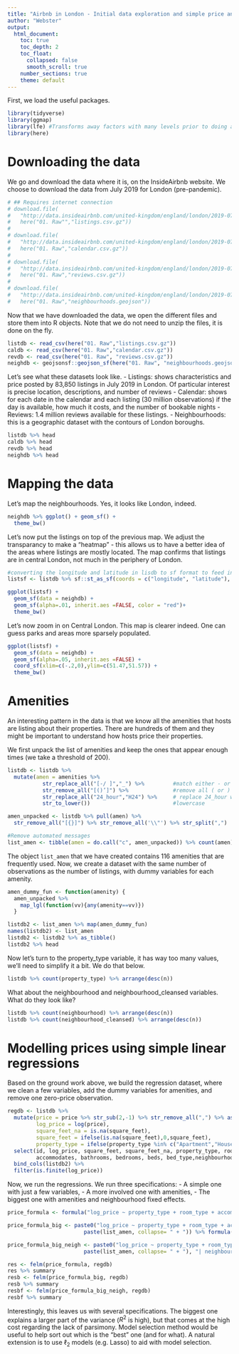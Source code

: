 ```yaml
---
title: "Airbnb in London - Initial data exploration and simple price analysis"
author: "Webster"
output: 
  html_document:
    toc: true
    toc_depth: 2
    toc_float:
      collapsed: false
      smooth_scroll: true
    number_sections: true
    theme: default
---
```


First, we load the useful packages. 
```r
library(tidyverse)
library(ggmap) 
library(lfe) #Transforms away factors with many levels prior to doing an OLS. Useful for estimating linear models with multiple group fixed effects, and for estimating linear models which uses factors with many levels as pure control variables. Includes support for instrumental variables, conditional F statistics for weak instruments, robust and multi-way clustered standard errors, as well as limited mobility bias correction.
library(here)
```

# Downloading the data 

We go and download the data where it is, on the InsideAirbnb website. We choose to download the data from July 2019 for London (pre-pandemic). 
```r
# ## Requires internet connection
# download.file(
#   "http://data.insideairbnb.com/united-kingdom/england/london/2019-07-10/data/listings.csv.gz",
#   here("01. Raw"","listings.csv.gz")) 
# 
# download.file(
#   "http://data.insideairbnb.com/united-kingdom/england/london/2019-07-10/data/calendar.csv.gz",
#   here("01. Raw","calendar.csv.gz")) 
# 
# download.file(
#   "http://data.insideairbnb.com/united-kingdom/england/london/2019-07-10/data/reviews.csv.gz",
#   here("01. Raw","reviews.csv.gz"))  
# 
# download.file(
#   "http://data.insideairbnb.com/united-kingdom/england/london/2019-07-10/visualisations/neighbourhoods.geojson",
#   here("01. Raw","neighbourhoods.geojson"))
```

Now that we have downloaded the data, we open the different files and store them into R objects. Note that we do not need to unzip the files, it is done on the fly. 
```r
listdb <- read_csv(here("01. Raw","listings.csv.gz"))
caldb <- read_csv(here("01. Raw","calendar.csv.gz"))
revdb <- read_csv(here("01. Raw", "reviews.csv.gz"))
neighdb <- geojsonsf::geojson_sf(here("01. Raw", "neighbourhoods.geojson"))
```

Let's see what these datasets look like. 
- Listings: shows characteristics and price posted by 83,850 listings in July 2019 in London. Of particular interest is precise location, descriptions, and number of reviews
- Calendar: shows for each date in the calendar and each listing (30 million observations) if the day is available, how much it costs, and the number of bookable nights
- Reviews: 1.4 million reviews available for these listings. 
- Neighbourhoods: this is a geographic dataset with the contours of London boroughs.
```r
listdb %>% head
caldb %>% head
revdb %>% head
neighdb %>% head
```

# Mapping the data

Let's map the neighbourhoods. Yes, it looks like London, indeed. 
```r
neighdb %>% ggplot() + geom_sf() +
  theme_bw()
```

Let's now put the listings on top of the previous map. We adjust the transparancy to make a "heatmap" - this allows us to have a better idea of the areas where listings are mostly located. The map confirms that listings are in central London, not much in the periphery of London. 
```r
#converting the longitude and latitude in lisdb to sf format to feed into ggplot
listsf <- listdb %>% sf::st_as_sf(coords = c("longitude", "latitude"), crs = 4326)

ggplot(listsf) + 
  geom_sf(data = neighdb) + 
  geom_sf(alpha=.01, inherit.aes =FALSE, color = "red")+
  theme_bw()

```

Let's now zoom in on Central London. This map is clearer indeed. One can guess parks and areas more sparsely populated. 
```r
ggplot(listsf) + 
  geom_sf(data = neighdb) + 
  geom_sf(alpha=.05, inherit.aes =FALSE) + 
  coord_sf(xlim=c(-.2,0),ylim=c(51.47,51.57)) +
  theme_bw()

```


# Amenities

An interesting pattern in the data is that we know all the amenities that hosts are listing about their properties. There are hundreds of them and they might be important to understand how hosts price their properties. 

We first unpack the list of amenities and keep the ones that appear enough times (we take a threshold of 200). 
```r
listdb <- listdb %>% 
  mutate(amen = amenities %>% 
           str_replace_all("[-/ ]","_") %>%         #match either - or / or space and replace with _
           str_remove_all("[()’]") %>%              #remove all ( or ) or '
           str_replace_all("24_hour","H24") %>%     # replace 24_hour with H24
           str_to_lower())                          #lowercase

amen_unpacked <- listdb %>% pull(amen) %>% 
  str_remove_all("[{}]") %>% str_remove_all('\\"') %>% str_split(",")  

#Remove automated messages
list_amen <- tibble(amen = do.call("c", amen_unpacked)) %>% count(amen) %>% filter(n>200) %>% pull(amen) %>% setdiff(c("","_toilet","translation_missing:_en.hosting_amenity_49","translation_missing:_en.hosting_amenity_50")) 

```

The object `list_amen` that we have created contains 116 amenities that are frequently used. Now, we create a dataset with the same number of observations as the number of listings, with dummy variables for each amenity. 
```r
amen_dummy_fun <- function(amenity) {
  amen_unpacked %>% 
    map_lgl(function(vv){any(amenity==vv)})
  }

listdb2 <- list_amen %>% map(amen_dummy_fun)
names(listdb2) <- list_amen
listdb2 <- listdb2 %>% as_tibble() 
listdb2 %>% head
```

Now let's turn to the property_type variable, it has way too many values, we'll need to simplify it a bit. We do that below. 
```r
listdb %>% count(property_type) %>% arrange(desc(n))
```

What about the neighbourhood and neighbourhood_cleansed variables. What do they look like? 
```r
listdb %>% count(neighbourhood) %>% arrange(desc(n))
listdb %>% count(neighbourhood_cleansed) %>% arrange(desc(n))
```
# Modelling prices using simple linear regressions

Based on the ground work above, we build the regression dataset, where we clean a few variables, add the dummy variables for amenities, and remove one zero-price observation. 
```r
regdb <- listdb %>% 
  mutate(price = price %>% str_sub(2,-1) %>% str_remove_all(",") %>% as.numeric(), 
         log_price = log(price), 
         square_feet_na = is.na(square_feet), 
         square_feet = ifelse(is.na(square_feet),0,square_feet), 
         property_type = ifelse(property_type %in% c("Apartment","House","Townhouse","Serviced apartment"),property_type,"Other")) %>% 
  select(id, log_price, square_feet, square_feet_na, property_type, room_type, 
         accommodates, bathrooms, bedrooms, beds, bed_type,neighbourhood) %>% 
  bind_cols(listdb2) %>%
  filter(is.finite(log_price)) 
```

Now, we run the regressions. We run three specifications: 
- A simple one with just a few variables, 
- A more involved one with amenities, 
- The biggest one with amenities and neighbourhood fixed effects. 
```r
price_formula <- formula("log_price ~ property_type + room_type + accommodates + bathrooms + bedrooms + beds + bed_type + square_feet + square_feet_na")

price_formula_big <- paste0("log_price ~ property_type + room_type + accommodates + bathrooms + bedrooms + beds + bed_type + square_feet + square_feet_na +", 
                        paste(list_amen, collapse= " + ")) %>% formula()

price_formula_big_neigh <- paste0("log_price ~ property_type + room_type + accommodates + bathrooms + bedrooms + beds + bed_type + square_feet + square_feet_na +", 
                        paste(list_amen, collapse= " + "), "| neighbourhood") %>% formula()

res <- felm(price_formula, regdb)
res %>% summary
resb <- felm(price_formula_big, regdb)
resb %>% summary
resbf <- felm(price_formula_big_neigh, regdb)
resbf %>% summary
```

Interestingly, this leaves us with several specifications. The biggest one explains a larger part of the variance ($R^2$ is high), but that comes at the high cost regarding the lack of parsimony. Model selection method would be useful to help sort out which is the "best" one (and for what). A natural extension is to use $\ell_2$ models (e.g. Lasso) to aid with model selection.